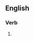 ==English==

===Verb===
{{head|en|verb form}}

# {{present participle of|institutionalize|lang=en|nocat=1}}